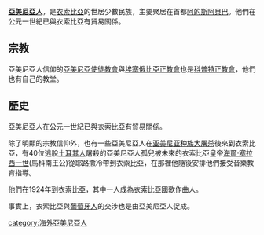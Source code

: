 {{unreferenced|time=2015-02-12T01:24:59+00:00}}
'''[[亞美尼亞人|亞美尼亞人]]'''，是[[衣索比亞|衣索比亞]]的世居少數民族，主要聚居在首都[[阿的斯阿貝巴|阿的斯阿貝巴]]。他們在公元一世紀已與衣索比亞有貿易關係。

==宗教==
亞美尼亞人信仰的[[亞美尼亞使徒教會|亞美尼亞使徒教會]]與[[埃塞俄比亞正教會|埃塞俄比亞正教會]]也是[[科普特正教會|科普特正教會]]，他們也有自己的教堂。

==歷史==
亞美尼亞人在公元一世紀已與衣索比亞有貿易關係。

除了明顯的宗教信仰外，也有一些亞美尼亞人在[[亚美尼亚种族大屠杀|亚美尼亚种族大屠杀]]後來到衣索比亞，有40位逃脫[[土耳其人|土耳其人]]屠殺的亞美尼亞人孤兒被未來的衣索比亞皇帝[[海爾·塞拉西一世|海爾·塞拉西一世]](馬科南王公)從耶路撒冷帶到衣索比亞，在那裡他隨後安排他們接受音樂教育指導。

他們在1924年到衣索比亞，其中一人成為衣索比亞國歌作曲人。

事實上，衣索比亞與[[葡萄牙人|葡萄牙人]]的交涉也是由亞美尼亞人促成。

{{Armenian diaspora}}
[[category:海外亞美尼亞人|category:海外亞美尼亞人]]